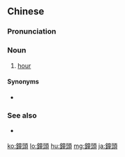 {{also|钟头}}
==Chinese==
{{zh-forms|s=钟头}}

===Pronunciation===
{{zh-pron
|m=zhōngtóu
|c=zung1 tau4
|c-t=zuung1 heu3
|cat=n
}}

===Noun===
{{zh-noun}}

# {{lb|zh|colloquial}} [[hour]] {{zh-mw|個}}

====Synonyms====
* {{zh-l|小時}}

===See also===
* {{qualifier|Min Nan}} {{zh-l|點鐘|tr=tiám-cheng}}

[[ko:鐘頭]]
[[lo:鐘頭]]
[[hu:鐘頭]]
[[mg:鐘頭]]
[[ja:鐘頭]]